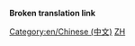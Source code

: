 '''Broken translation link'''{{en/-}}
{{en/Bilingual box| Zh
| 本页提供了在OpenTTD Wiki上所使用的全部'''中文文章'''。
| This page provides an index for a wide range of subcategories (languages) of '''ARTICLES in [[Category/en/Other languages|other languages]]''' in OpenTTD Wiki.
Some articles with {{s|Other languages}} template with a value in <code>language_page</code> parameter automatically go to the listed subcategories.''}}

[[Category:en/Chinese (中文)]][[Category:en/Articles in other languages|ZH]]